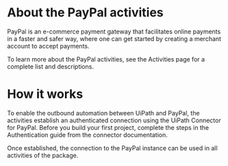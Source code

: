 ﻿# About the PayPal activities

PayPal is an e-commerce payment gateway that facilitates online payments in a faster and safer way, where one can get started by creating a merchant account to accept payments.



To learn more about the PayPal activities, see the Activities page for a complete list and descriptions.

# How it works

To enable the outbound automation between UiPath and PayPal, the activities establish an authenticated connection using the UiPath Connector for PayPal. Before you build your first project, complete the steps in the Authentication guide from the connector documentation.

Once established, the connection to the PayPal instance can be used in all activities of the package.
